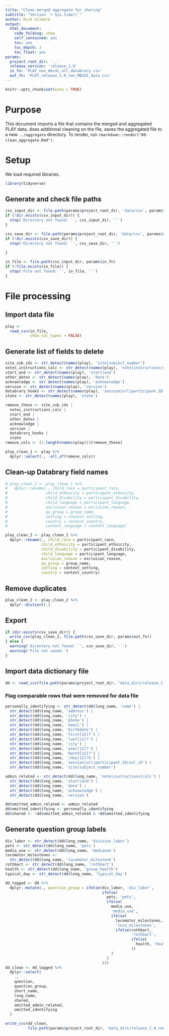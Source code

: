 ```yaml
---
title: "Clean merged aggregate for sharing"
subtitle: "Version `r Sys.time()`"
author: Rick Gilmore
output: 
  html_document:
    code_folding: show
    self_contained: yes
    toc: yes
    toc_depth: 3
    toc_float: yes
params:
  project_root_dir: '..'
  release_version: 'release_1.0'
  in_fn: 'PLAY_non_mbcdi_all_databrary.csv'
  out_fn: 'PLAY_release_1.0_non_MBCDI_data.csv'
---
```


```r
knitr::opts_chunk$set(echo = TRUE)
```

# Purpose

This document imports a file that contains the merged and aggregated PLAY data, does additional cleaning on the file,  saves the aggregated file to a new `../aggregate` directory. 
To render, run `rmarkdown::render("08-clean_aggregate.Rmd")`.

# Setup

We load required libraries.

```r
library(tidyverse)
```

## Generate and check file paths

```r
csv_input_dir <- file.path(params$project_root_dir, 'data/csv', params$release_version, 'aggregate')
if (!dir.exists(csv_input_dir)) {
  stop('Directory not found: `', csv_input_dir, '`')
}

csv_save_dir <- file.path(params$project_root_dir, 'data/csv', params$release_version, 'aggregate')
if (!dir.exists(csv_save_dir)) {
  stop('Directory not found: `', csv_save_dir, '`')
  
}

in_file <- file.path(csv_input_dir, params$in_fn)
if (!file.exists(in_file)) {
  stop('File not found: `', in_file, '`')
}
```

# File processing

## Import data file

```r
play <-
  read_csv(in_file,
           show_col_types = FALSE)
```

## Generate list of fields to delete

```r
site_sub_ids <- str_detect(names(play), 'site|subject_number')
notes_instructions_calc <- str_detect(names(play), 'note|instructions|calc')
start_end <- str_detect(names(play), 'start|end')
other_dates <- str_detect(names(play), 'date')
acknowledge <- str_detect(names(play), 'acknowledge')
version <- str_detect(names(play), 'version')
databrary_hooks <- str_detect(names(play), 'session|url|participant.ID|vol_id')
state <- str_detect(names(play), 'state')

remove_these <- site_sub_ids |
  notes_instructions_calc | 
  start_end | 
  other_dates | 
  acknowledge | 
  version | 
  databrary_hooks | 
  state
remove_cols <- (1:length(names(play)))[remove_these]

play_clean_1 <- play %>%
  dplyr::select(., -all_of(remove_cols))
```

## Clean-up Databrary field names

```r
# play_clean_2 <- play_clean_1 %>%
#   dplyr::rename(., child_race = participant_race,
#                 child_ethnicity = participant_ethnicity,
#                 child_disability = participant_disability,
#                 child_language = participant_language,
#                 exclusion_reason = exclusion_reason,
#                 qa_group = group_name,
#                 setting = context_setting,
#                 country = context_country,
#                 context_language = context_language)

play_clean_2 <- play_clean_1 %>%
  dplyr::rename(., child_race = participant_race,
                child_ethnicity = participant_ethnicity,
                child_disability = participant_disability,
                child_language = participant_language,
                exclusion_reason = exclusion_reason,
                qa_group = group_name,
                setting = context_setting,
                country = context_country)
```

## Remove duplicates

```r
play_clean_2 <- play_clean_2 %>%
  dplyr::distinct(.)
```

## Export

```r
if (dir.exists(csv_save_dir)) {
  write_csv(play_clean_2, file.path(csv_save_dir, params$out_fn))
} else {
  warning('Directory not found: `', csv_save_dir, '`')
  warning('File not saved.')
}
```

## Import data dictionary file

```r
dd <- read_csv(file.path(params$project_root_dir, "data_dict/release_1.0_non_mbcdi_data_dictionary.csv"), show_col_types = FALSE)
```

### Flag comparable rows that were removed for data file

```r
personally_identifying <- str_detect(dd$long_name, 'name') |
  str_detect(dd$long_name, 'address') |
  str_detect(dd$long_name, 'city') |
  str_detect(dd$long_name, 'phone') |
  str_detect(dd$long_name, 'email') |
  str_detect(dd$long_name, 'birthdate') |
  str_detect(dd$long_name, 'first[12]?') |
  str_detect(dd$long_name, 'last[12]?') |
  str_detect(dd$long_name, 'city') |
  str_detect(dd$long_name, 'year[12]?') |
  str_detect(dd$long_name, 'month[12]?') |
  str_detect(dd$long_name, '/day[12]?$') |
  str_detect(dd$long_name, 'session|url|participant.ID|vol_id') |
  str_detect(dd$long_name, 'site|subject_number')

admin_related <- str_detect(dd$long_name, 'note|instructions|calc') |
  str_detect(dd$long_name, 'start|end') |
  str_detect(dd$long_name, 'date') |
  str_detect(dd$long_name, 'acknowledge') |
  str_detect(dd$long_name, 'version')

dd$omitted_admin_related <- admin_related
dd$omitted_identifying <- personally_identifying
dd$shared <- !dd$omitted_admin_related & !dd$omitted_identifying
```

## Generate question group labels

```r
div_labor <- str_detect(dd$long_name, 'division_labor')
pets <- str_detect(dd$long_name, 'pets')
media_use <- str_detect(dd$long_name, 'mediause')
locomotor_milestones <-
  str_detect(dd$long_name, 'locomotor_milestone')
rothbart <- str_detect(dd$long_name, 'rothbart')
health <- str_detect(dd$long_name, 'group_health')
typical_day <- str_detect(dd$long_name, 'typical_day')

dd_tagged <- dd %>%
  dplyr::mutate(., question_group = ifelse(div_labor, 'div_labor',
                                           ifelse(
                                             pets, 'pets',
                                             ifelse(
                                               media_use,
                                               'media_use',
                                               ifelse(
                                                 locomotor_milestones,
                                                 'loco_milestones',
                                                 ifelse(rothbart,
                                                        'rothbart',
                                                        ifelse(
                                                          health, 'health', ifelse(typical_day, 'typical_day', 'other')
                                                        ))
                                               )
                                             )
                                           )))
dd_clean <- dd_tagged %>%
  dplyr::select(
    .,
    question,
    question_group,
    short_name,
    long_name,
    shared,
    omitted_admin_related,
    omitted_identifying
  )

write_csv(dd_clean,
          file.path(params$project_root_dir, 'data_dict/release_1.0_non_mbcdi_data_dictionary_clean.csv'))
```

